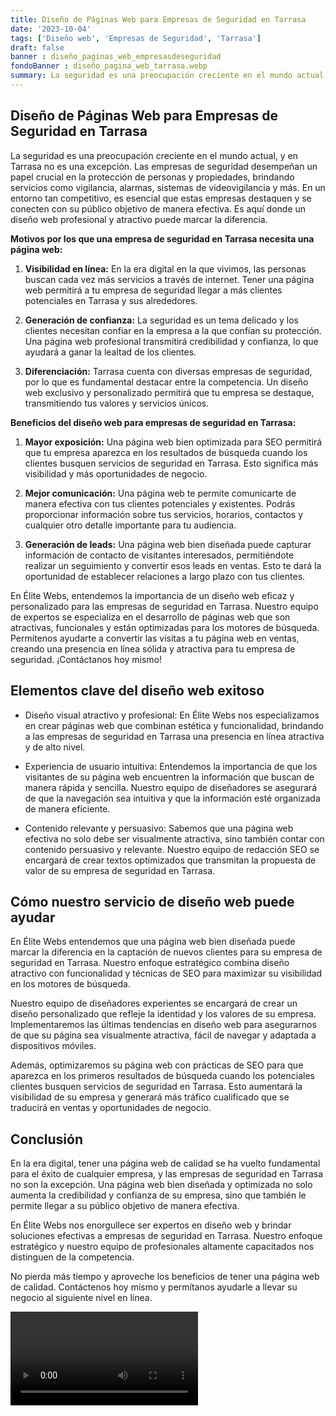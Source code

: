 ```yaml
---
title: Diseño de Páginas Web para Empresas de Seguridad en Tarrasa
date: '2023-10-04'
tags: ['Diseño web', 'Empresas de Seguridad', 'Tarrasa']
draft: false
banner : diseño_paginas_web_empresasdeseguridad
fondoBanner : diseño_pagina_web_tarrasa.webp
summary: La seguridad es una preocupación creciente en el mundo actual, y en Tarrasa no es una excepción. Las empresas de seguridad desempeñan un papel crucial en la protección de personas y propiedades, brindando servicios como vigilancia, alarmas, sistemas de videovigilancia y más. En un entorno tan competitivo, es esencial que estas empresas destaquen y se conecten con su público objetivo de manera efectiva. Es aquí donde un diseño web profesional y atractivo puede marcar la diferencia.
---
```


## Diseño de Páginas Web para Empresas de Seguridad en Tarrasa

La seguridad es una preocupación creciente en el mundo actual, y en Tarrasa no es una excepción. Las empresas de seguridad desempeñan un papel crucial en la protección de personas y propiedades, brindando servicios como vigilancia, alarmas, sistemas de videovigilancia y más. En un entorno tan competitivo, es esencial que estas empresas destaquen y se conecten con su público objetivo de manera efectiva. Es aquí donde un diseño web profesional y atractivo puede marcar la diferencia.

**Motivos por los que una empresa de seguridad en Tarrasa necesita una página web:**

1. **Visibilidad en línea:** En la era digital en la que vivimos, las personas buscan cada vez más servicios a través de internet. Tener una página web permitirá a tu empresa de seguridad llegar a más clientes potenciales en Tarrasa y sus alrededores.

2. **Generación de confianza:** La seguridad es un tema delicado y los clientes necesitan confiar en la empresa a la que confían su protección. Una página web profesional transmitirá credibilidad y confianza, lo que ayudará a ganar la lealtad de los clientes.

3. **Diferenciación:** Tarrasa cuenta con diversas empresas de seguridad, por lo que es fundamental destacar entre la competencia. Un diseño web exclusivo y personalizado permitirá que tu empresa se destaque, transmitiendo tus valores y servicios únicos.

**Beneficios del diseño web para empresas de seguridad en Tarrasa:**

1. **Mayor exposición:** Una página web bien optimizada para SEO permitirá que tu empresa aparezca en los resultados de búsqueda cuando los clientes busquen servicios de seguridad en Tarrasa. Esto significa más visibilidad y más oportunidades de negocio.

2. **Mejor comunicación:** Una página web te permite comunicarte de manera efectiva con tus clientes potenciales y existentes. Podrás proporcionar información sobre tus servicios, horarios, contactos y cualquier otro detalle importante para tu audiencia.

3. **Generación de leads:** Una página web bien diseñada puede capturar información de contacto de visitantes interesados, permitiéndote realizar un seguimiento y convertir esos leads en ventas. Esto te dará la oportunidad de establecer relaciones a largo plazo con tus clientes.

En Élite Webs, entendemos la importancia de un diseño web eficaz y personalizado para las empresas de seguridad en Tarrasa. Nuestro equipo de expertos se especializa en el desarrollo de páginas web que son atractivas, funcionales y están optimizadas para los motores de búsqueda. Permítenos ayudarte a convertir las visitas a tu página web en ventas, creando una presencia en línea sólida y atractiva para tu empresa de seguridad. ¡Contáctanos hoy mismo!

<GifSeo />

<Cta />

## Elementos clave del diseño web exitoso

- Diseño visual atractivo y profesional: En Élite Webs nos especializamos en crear páginas web que combinan estética y funcionalidad, brindando a las empresas de seguridad en Tarrasa una presencia en línea atractiva y de alto nivel.

- Experiencia de usuario intuitiva: Entendemos la importancia de que los visitantes de su página web encuentren la información que buscan de manera rápida y sencilla. Nuestro equipo de diseñadores se asegurará de que la navegación sea intuitiva y que la información esté organizada de manera eficiente.

- Contenido relevante y persuasivo: Sabemos que una página web efectiva no solo debe ser visualmente atractiva, sino también contar con contenido persuasivo y relevante. Nuestro equipo de redacción SEO se encargará de crear textos optimizados que transmitan la propuesta de valor de su empresa de seguridad en Tarrasa.

## Cómo nuestro servicio de diseño web puede ayudar

En Élite Webs entendemos que una página web bien diseñada puede marcar la diferencia en la captación de nuevos clientes para su empresa de seguridad en Tarrasa. Nuestro enfoque estratégico combina diseño atractivo con funcionalidad y técnicas de SEO para maximizar su visibilidad en los motores de búsqueda.

Nuestro equipo de diseñadores experientes se encargará de crear un diseño personalizado que refleje la identidad y los valores de su empresa. Implementaremos las últimas tendencias en diseño web para asegurarnos de que su página sea visualmente atractiva, fácil de navegar y adaptada a dispositivos móviles.

Además, optimizaremos su página web con prácticas de SEO para que aparezca en los primeros resultados de búsqueda cuando los potenciales clientes busquen servicios de seguridad en Tarrasa. Esto aumentará la visibilidad de su empresa y generará más tráfico cualificado que se traducirá en ventas y oportunidades de negocio.

## Conclusión

En la era digital, tener una página web de calidad se ha vuelto fundamental para el éxito de cualquier empresa, y las empresas de seguridad en Tarrasa no son la excepción. Una página web bien diseñada y optimizada no solo aumenta la credibilidad y confianza de su empresa, sino que también le permite llegar a su público objetivo de manera efectiva.

En Élite Webs nos enorgullece ser expertos en diseño web y brindar soluciones efectivas a empresas de seguridad en Tarrasa. Nuestro enfoque estratégico y nuestro equipo de profesionales altamente capacitados nos distinguen de la competencia.

No pierda más tiempo y aproveche los beneficios de tener una página web de calidad. Contáctenos hoy mismo y permítanos ayudarle a llevar su negocio al siguiente nivel en línea.

<Video />

<CtaBot job='Empresas de Seguridad' city='Tarrasa'/>

<Gmaps query='Tarrasa+españa+maps' />